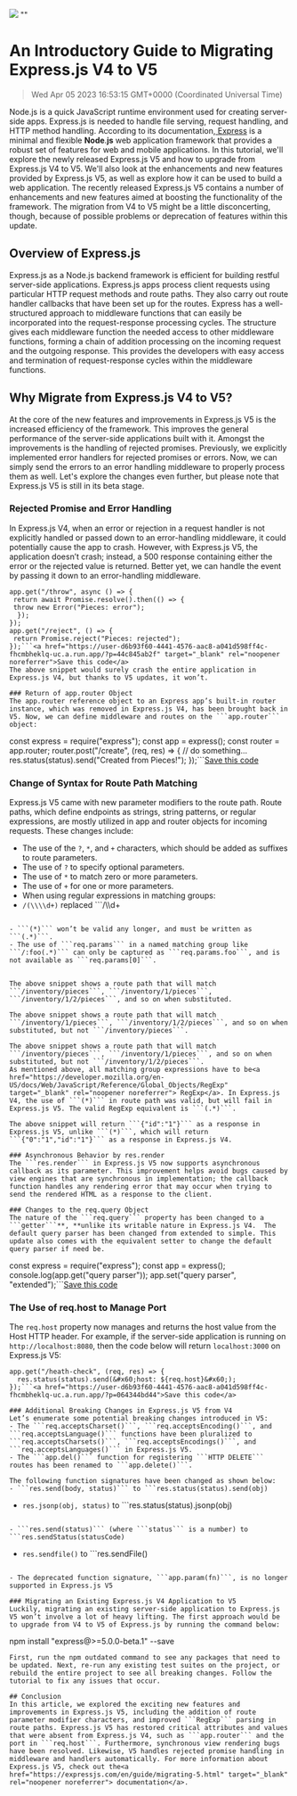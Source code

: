 ![](https://uploads-ssl.webflow.com/6143afec68f555387049efb3/63dd7918220dd879ddab0f2d_migratingexpress_js_ac8aad3349b859cabdc038ac31812f31_2000.jpeg)
""
# An Introductory Guide to Migrating Express.js V4 to V5
> Wed Apr 05 2023 16:53:15 GMT+0000 (Coordinated Universal Time)

Node.js is a quick JavaScript runtime environment used for creating server-side apps. Express.js is needed to handle file serving, request handling, and HTTP method handling. According to its documentation,<a href="https://expressjs.com/" target="_blank" rel="noopener noreferrer"> Express</a> is a minimal and flexible **Node**.**js** web application framework that provides a robust set of features for web and mobile applications.
In this tutorial, we'll explore the newly released Express.js V5 and how to upgrade from Express.js V4 to V5. We'll also look at the enhancements and new features provided by Express.js V5, as well as explore how it can be used to build a web application.
The recently released Express.js V5 contains a number of enhancements and new features aimed at boosting the functionality of the framework. The migration from V4 to V5 might be a little disconcerting, though, because of possible problems or deprecation of features within this update.

## Overview of Express.js
Express.js as a Node.js backend framework is efficient for building restful server-side applications. Express.js apps process client requests using particular HTTP request methods and route paths. They also carry out route handler callbacks that have been set up for the routes.
Express has a well-structured approach to middleware functions that can easily be incorporated into the request-response processing cycles. The structure gives each middleware function the needed access to other middleware functions, forming a chain of addition processing on the incoming request and the outgoing response. This provides the developers with easy access and termination of request-response cycles within the middleware functions.

## Why Migrate from Express.js V4 to V5?
At the core of the new features and improvements in Express.js V5 is the increased efficiency of the framework. This improves the general performance of the server-side applications built with it. Amongst the improvements is the handling of rejected promises. Previously, we explicitly implemented error handlers for rejected promises or errors. Now, we can simply send the errors to an error handling middleware to properly process them as well.
Let's explore the changes even further, but please note that Express.js V5 is still in its beta stage.

### Rejected Promise and Error Handling
In Express.js V4, when an error or rejection in a request handler is not explicitly handled or passed down to an error-handling middleware, it could potentially cause the app to crash. However, with Express.js V5, the application doesn’t crash; instead, a 500 response containing either the error or the rejected value is returned. Better yet, we can handle the event by passing it down to an error-handling middleware.
```
app.get("/throw", async () => {
 return await Promise.resolve().then(() => {
 throw new Error("Pieces: error");
  });
});
app.get("/reject", () => {
 return Promise.reject("Pieces: rejected");
});```<a href="https://user-d6b93f60-4441-4576-aac8-a041d598ff4c-fhcmbheklq-uc.a.run.app/?p=44c845ab2f" target="_blank" rel="noopener noreferrer">Save this code</a>
The above snippet would surely crash the entire application in Express.js V4, but thanks to V5 updates, it won’t.

### Return of app.router Object
The app.router reference object to an Express app’s built-in router instance, which was removed in Express.js V4, has been brought back in V5. Now, we can define middleware and routes on the ```app.router``` object:
```
const express = require("express");
const app = express();
const router = app.router;
router.post("/create", (req, res) => {
 // do something...
  res.status(status).send("Created from Pieces!");
});```<a href="https://user-d6b93f60-4441-4576-aac8-a041d598ff4c-fhcmbheklq-uc.a.run.app/?p=c75b4a885f" target="_blank" rel="noopener noreferrer">Save this code</a>

### Change of Syntax for Route Path Matching
Express.js V5 came with new parameter modifiers to the route path. Route paths, which define endpoints as strings, string patterns, or regular expressions, are mostly utilized in app and router objects for incoming requests. These changes include:
- The use of the ```?```, ```*```, and ```+``` characters, which should be added as suffixes to route parameters.
- The use of ```?``` to specify optional parameters.
- The use of ```*``` to match zero or more parameters.
- The use of ```+``` for one or more parameters.
- When using regular expressions in matching groups:
- ```/(\\\\d+)``` replaced ```/\\\\d+
```

- ```(*)``` won’t be valid any longer, and must be written as ```(.*)```.
- The use of ```req.params``` in a named matching group like ```/:foo(.*)``` can only be captured as ```req.params.foo```, and is not available as ```req.params[0]```.


The above snippet shows a route path that will match ```/inventory/pieces```, ```/inventory/1/pieces```, ```/inventory/1/2/pieces```, and so on when substituted.

The above snippet shows a route path that will match ```/inventory/1/pieces```, ```/inventory/1/2/pieces```, and so on when substituted, but not ```/inventory/pieces```.

The above snippet shows a route path that will match ```/inventory/pieces```, ```/inventory/1/pieces```, and so on when substituted, but not ```/inventory/1/2/pieces```.
As mentioned above, all matching group expressions have to be<a href="https://developer.mozilla.org/en-US/docs/Web/JavaScript/Reference/Global_Objects/RegExp" target="_blank" rel="noopener noreferrer"> RegExp</a>. In Express.js V4, the use of ```(*)``` in route path was valid, but will fail in Express.js V5. The valid RegExp equivalent is ```(.*)```.

The above snippet will return ```{"id":"1"}``` as a response in Express.js V5, unlike ```(*)```, which will return ```{"0":"1","id":"1"}``` as a response in Express.js V4.

### Asynchronous Behavior by res.render
The ```res.render``` in Express.js V5 now supports asynchronous callback as its parameter. This improvement helps avoid bugs caused by view engines that are synchronous in implementation; the callback function handles any rendering error that may occur when trying to send the rendered HTML as a response to the client.

### Changes to the req.query Object
The nature of the ```req.query``` property has been changed to a ```getter```**, **unlike its writable nature in Express.js V4.  The default query parser has been changed from extended to simple. This update also comes with the equivalent setter to change the default query parser if need be.
```
const express = require("express");
const app = express();
console.log(app.get("query parser"));
app.set("query parser", "extended");```<a href="https://user-d6b93f60-4441-4576-aac8-a041d598ff4c-fhcmbheklq-uc.a.run.app/?p=007c4293ac" target="_blank" rel="noopener noreferrer">Save this code</a>

### The Use of req.host to Manage Port
The ```req.host``` property now manages and returns the host value from the Host HTTP header. For example, if the server-side application is running on ```http://localhost:8080```, then the code below will return ```localhost:3000``` on Express.js V5:
```
app.get("/heath-check", (req, res) => {
  res.status(status).send(&#x60;host: ${req.host}&#x60;);
});```<a href="https://user-d6b93f60-4441-4576-aac8-a041d598ff4c-fhcmbheklq-uc.a.run.app/?p=064344bd44">Save this code</a>

### Additional Breaking Changes in Express.js V5 from V4
Let’s enumerate some potential breaking changes introduced in V5:
- The ```req.acceptsCharset()```, ```req.acceptsEncoding()```, and ```req.acceptsLanguage()``` functions have been pluralized to ```req.acceptsCharsets()```, ```req.acceptsEncodings()```, and ```req.acceptsLanguages()``` in Express.js V5.
- The ```app.del()``` function for registering ```HTTP DELETE``` routes has been renamed to ```app.delete()```.

The following function signatures have been changed as shown below:
- ```res.send(body, status)``` to ```res.status(status).send(obj)
```

- ```res.jsonp(obj, status)``` to ```res.status(status).jsonp(obj)
```

- ```res.send(status)``` (where ```status``` is a number) to ```res.sendStatus(statusCode)
```

- ```res.sendfile()``` to ```res.sendFile()
```

- The deprecated function signature, ```app.param(fn)```, is no longer supported in Express.js V5

### Migrating an Existing Express.js V4 Application to V5
Luckily, migrating an existing server-side application to Express.js V5 won’t involve a lot of heavy lifting. The first approach would be to upgrade from V4 to V5 of Express.js by running the command below:
```
npm install "express@>=5.0.0-beta.1" --save
```
First, run the npm outdated command to see any packages that need to be updated. Next, re-run any existing test suites on the project, or rebuild the entire project to see all breaking changes. Follow the tutorial to fix any issues that occur.

## Conclusion
In this article, we explored the exciting new features and improvements in Express.js V5, including the addition of route parameter modifier characters, and improved ```RegExp``` parsing in route paths. Express.js V5 has restored critical attributes and values that were absent from Express.js V4, such as ```app.router``` and the port in ```req.host```. Furthermore, synchronous view rendering bugs have been resolved. Likewise, V5 handles rejected promise handling in middleware and handlers automatically. For more information about Express.js V5, check out the<a href="https://expressjs.com/en/guide/migrating-5.html" target="_blank" rel="noopener noreferrer"> documentation</a>.
